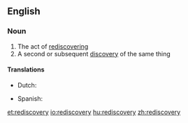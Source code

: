 ==English==

===Noun===
{{en-noun|rediscoveries}}

# The act of [[rediscover]]ing
# A second or subsequent [[discovery]] of the same thing

====Translations====
{{trans-top|act of rediscovering}}
* Dutch: {{t-|nl|herontdekking|f}}
{{trans-mid}}
* Spanish: {{t-|es|redescubrimiento|m}}
{{trans-bottom}}

[[et:rediscovery]]
[[io:rediscovery]]
[[hu:rediscovery]]
[[zh:rediscovery]]